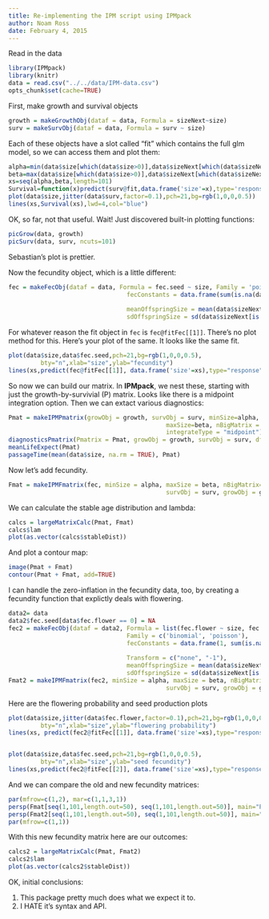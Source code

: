```yaml
---
title: Re-implementing the IPM script using IPMpack
author: Noam Ross
date: February 4, 2015
---
```


Read in the data

```r
library(IPMpack)
library(knitr)
data = read.csv("../../data/IPM-data.csv")
opts_chunk$set(cache=TRUE)
```

First, make growth and survival objects

```r
growth = makeGrowthObj(dataf = data, Formula = sizeNext~size)
surv = makeSurvObj(dataf = data, Formula = surv ~ size)
```

Each of these objects have a slot called "fit" which contains the full
glm model, so we can access them and plot them:

```r
alpha=min(data$size[which(data$size>0)],data$sizeNext[which(data$sizeNext>0)])
beta=max(data$size[which(data$size>0)],data$sizeNext[which(data$sizeNext>0)])
xs=seq(alpha,beta,length=101)
Survival=function(x)predict(surv@fit,data.frame('size'=x),type='response')
plot(data$size,jitter(data$surv,factor=0.1),pch=21,bg=rgb(1,0,0,0.5))
lines(xs,Survival(xs),lwd=4,col="blue")
```

OK, so far, not that useful.  Wait!  Just discovered built-in plotting
functions:

```r
picGrow(data, growth)
picSurv(data, surv, ncuts=101)
```

Sebastian's plot is prettier.

Now the fecundity object, which is a little different:

```r
fec = makeFecObj(dataf = data, Formula = fec.seed ~ size, Family = 'poisson',
								 fecConstants = data.frame(sum(is.na(data$size))/
								 														sum(data$fec.seed,na.rm=TRUE)),
								 meanOffspringSize = mean(data$sizeNext[is.na(data$size)]),
								 sdOffspringSize = sd(data$sizeNext[is.na(data$size)]))
```

For whatever reason the fit object in `fec` is `fec@fitFec[[1]]`.  There's no
plot method for this.  Here's your plot of the same.  It looks like the same fit.

```r
plot(data$size,data$fec.seed,pch=21,bg=rgb(1,0,0,0.5),
		 bty="n",xlab="size",ylab="fecundity")
lines(xs,predict(fec@fitFec[[1]], data.frame('size'=xs),type="response"),lwd=2)
```

So now we can build our matrix.  In **IPMpack**, we nest these, starting with
just the growth-by-survivial (P) matrix.  Looks like there is a midpoint
integration option.  Then we can extact various diagnostics:

```r
Pmat = makeIPMPmatrix(growObj = growth, survObj = surv, minSize=alpha,
											maxSize=beta, nBigMatrix = 101,
											integrateType = "midpoint")
diagnosticsPmatrix(Pmatrix = Pmat, growObj = growth, survObj = surv, dff = data)
meanLifeExpect(Pmat)
passageTime(mean(data$size, na.rm = TRUE), Pmat)
```

Now let's add fecundity.

```r
Fmat = makeIPMFmatrix(fec, minSize = alpha, maxSize = beta, nBigMatrix=101,
											survObj = surv, growObj = growth)
```

We can calculate the stable age distribution and lambda:

```r
calcs = largeMatrixCalc(Pmat, Fmat)
calcs$lam
plot(as.vector(calcs$stableDist))
```

And plot a contour map:

```r
image(Pmat + Fmat)
contour(Pmat + Fmat, add=TRUE)
```

I can handle the zero-inflation in the fecundity data, too, by creating a
fecundity function that explictly deals with flowering. 

```r
data2= data
data2$fec.seed[data$fec.flower == 0] = NA
fec2 = makeFecObj(dataf = data2, Formula = list(fec.flower ~ size, fec.seed ~ size),
								 Family = c('binomial', 'poisson'),
								 fecConstants = data.frame(1, sum(is.na(data$size))/
								 														sum(data$fec.seed,na.rm=TRUE)),
								 Transform = c("none", "-1"),
								 meanOffspringSize = mean(data$sizeNext[is.na(data$size)]),
								 sdOffspringSize = sd(data$sizeNext[is.na(data$size)]))
Fmat2 = makeIPMFmatrix(fec2, minSize = alpha, maxSize = beta, nBigMatrix=101,
											survObj = surv, growObj = growth)
```

Here are the flowering probability and seed production plots

```r
plot(data$size,jitter(data$fec.flower,factor=0.1),pch=21,bg=rgb(1,0,0,0.5),
		 bty="n",xlab="size",ylab="flowering probability")
lines(xs, predict(fec2@fitFec[[1]], data.frame('size'=xs),type="response"),lwd=2)


plot(data$size,data$fec.seed,pch=21,bg=rgb(1,0,0,0.5),
		 bty="n",xlab="size",ylab="seed fecundity")
lines(xs,predict(fec2@fitFec[[2]], data.frame('size'=xs),type="response"),lwd=2)
```

And we can compare the old and new fecundity matrices:

```r
par(mfrow=c(1,2), mar=c(1,1,3,1))
persp(Fmat[seq(1,101,length.out=50), seq(1,101,length.out=50)], main="Poisson Only", zlim=c(0, 0.1), theta=20)
persp(Fmat2[seq(1,101,length.out=50), seq(1,101,length.out=50)], main="Binomial Flowering\nPoisson Seeds", zlim=c(0, 0.1), theta=20)
par(mfrow=c(1,1))
```

With this new fecundity matrix here are our outcomes:

```r
calcs2 = largeMatrixCalc(Pmat, Fmat2)
calcs2$lam
plot(as.vector(calcs2$stableDist))
```


OK, initial conclusions:

1.  This package pretty much does what we expect it to.
2.  I HATE it's syntax and API.



